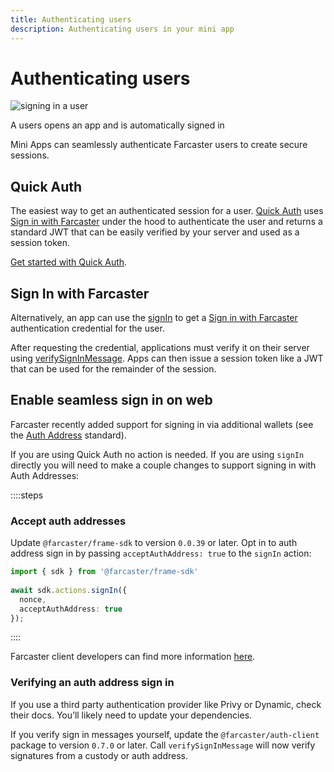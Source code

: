 ```yaml
---
title: Authenticating users
description: Authenticating users in your mini app
---
```



# Authenticating users

![signing in a user](/sign_in_preview.png)

<Caption>
  A users opens an app and is automatically signed in
</Caption>

Mini Apps can seamlessly authenticate Farcaster users to create secure sessions.

## Quick Auth

The easiest way to get an authenticated session for a user. [Quick
Auth](/docs/sdk/quick-auth) uses [Sign in with
Farcaster](https://docs.farcaster.xyz/developers/siwf/) under the hood to
authenticate the user and returns a standard JWT that can be easily verified by
your server and used as a session token.

[Get started with Quick Auth](/docs/sdk/quick-auth).


## Sign In with Farcaster

Alternatively, an app can use the [signIn](/docs/sdk/actions/sign-in) to get a
[Sign in with Farcaster](https://docs.farcaster.xyz/developers/siwf/)
authentication credential for the user.

After requesting the credential, applications must verify it on their server
using
[verifySignInMessage](https://docs.farcaster.xyz/auth-kit/client/app/verify-sign-in-message).
Apps can then issue a session token like a JWT that can be used for the
remainder of the session. 


## Enable seamless sign in on web

Farcaster recently added support for signing in via additional wallets (see the
[Auth Address](https://github.com/farcasterxyz/protocol/discussions/225)
standard).

If you are using Quick Auth no action is needed. If you are using `signIn`
directly you will need to make a couple changes to support signing in with Auth
Addresses:

::::steps

### Accept auth addresses

Update `@farcaster/frame-sdk` to version `0.0.39` or later. Opt in to auth
address sign in by passing `acceptAuthAddress: true` to the `signIn` action:

```ts
import { sdk } from '@farcaster/frame-sdk'
 
await sdk.actions.signIn({ 
  nonce,
  acceptAuthAddress: true
});
```

::::


Farcaster client developers can find more information [here](https://www.notion.so/warpcast/Public-Auth-Address-Implementation-Guide-1fc6a6c0c10180a9b2a7f24c71143eae).


### Verifying an auth address sign in

If you use a third party authentication provider like Privy or Dynamic, check
their docs. You’ll likely need to update your dependencies.

If you verify sign in messages yourself, update the `@farcaster/auth-client`
package to version `0.7.0` or later. Call `verifySignInMessage` will now verify
signatures from a custody or auth address.
